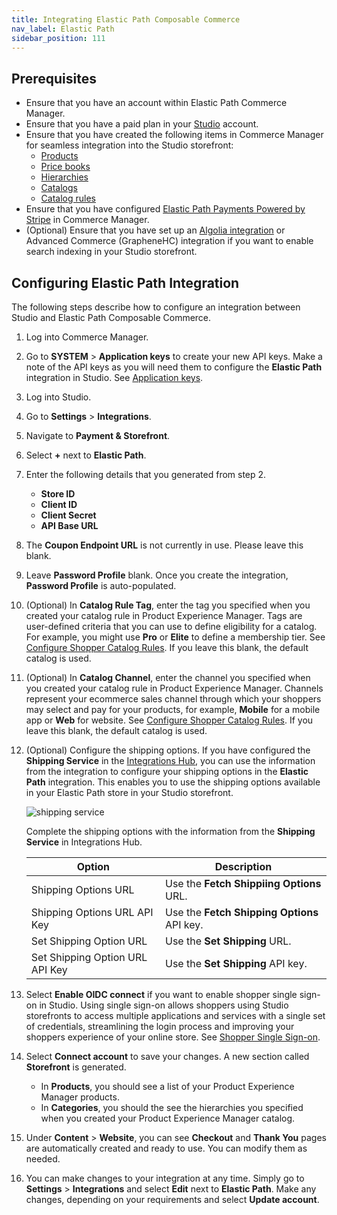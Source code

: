 ```yaml
---
title: Integrating Elastic Path Composable Commerce
nav_label: Elastic Path
sidebar_position: 111
---
```


## Prerequisites

- Ensure that you have an account within Elastic Path Commerce Manager.
- Ensure that you have a paid plan in your [Studio](https://app.unstack.com/) account.
- Ensure that you have created the following items in Commerce Manager for seamless integration into the Studio storefront:
    - [Products](/docs/commerce-manager/product-experience-manager/Products/overview)
    - [Price books](/docs/commerce-manager/product-experience-manager/pricebooks/pxm-pricebooks)
    - [Hierarchies](/docs/commerce-manager/product-experience-manager/hierarchies/creating_hierarchies)
    - [Catalogs](/docs/commerce-manager/product-experience-manager/catalogs/catalog-configuration)
    - [Catalog rules](/docs/commerce-manager/product-experience-manager/catalogs/catalog-rules)
- Ensure that you have configured [Elastic Path Payments Powered by Stripe](/docs/commerce-manager/payments/ep-payments-powered-by-stripe) in Commerce Manager.
- (Optional) Ensure that you have set up an [Algolia integration](/docs/studio/Integrations/algolia) or Advanced Commerce (GrapheneHC) integration if you want to enable search indexing in your Studio storefront.

## Configuring **Elastic Path** Integration

The following steps describe how to configure an integration between Studio and Elastic Path Composable Commerce.

1. Log into Commerce Manager.
1. Go to **SYSTEM** > **Application keys** to create your new API keys. Make a note of the API keys as you will need them to configure the **Elastic Path** integration in Studio. See [Application keys](/docs/commerce-manager/application-keys/application-keys-cm).
1. Log into Studio.
1. Go to **Settings** > **Integrations**.
1. Navigate to **Payment & Storefront**.
1. Select **+** next to **Elastic Path**.
1. Enter the following details that you generated from step 2.

    - **Store ID**
    - **Client ID**
    - **Client Secret**
    - **API Base URL**

1. The **Coupon Endpoint URL** is not currently in use. Please leave this blank.
1. Leave **Password Profile** blank. Once you create the integration, **Password Profile** is auto-populated.
1. (Optional) In **Catalog Rule Tag**, enter the tag you specified when you created your catalog rule in Product Experience Manager. Tags are user-defined criteria that you can use to define eligibility for a catalog. For example, you might use **Pro** or **Elite** to define a membership tier. See [Configure Shopper Catalog Rules](/docs/api/pxm/catalog/rules). If you leave this blank, the default catalog is used.
1. (Optional) In **Catalog Channel**, enter the channel you specified when you created your catalog rule in Product Experience Manager. Channels represent your ecommerce sales channel through which your shoppers may select and pay for your products, for example, **Mobile** for a mobile app or **Web** for website. See [Configure Shopper Catalog Rules](/docs/api/pxm/catalog/rules). If you leave this blank, the default catalog is used.
1. (Optional) Configure the shipping options. If you have configured the **Shipping Service** in the [Integrations Hub](/docs/composer/integration-hub/integrations-hub), you can use the information from the integration to configure your shipping options in the **Elastic Path** integration. This enables you to use the shipping options available in your Elastic Path store in your Studio storefront.

    ![shipping service](/assets/studio/shippingoptions.png)

    Complete the shipping options with the information from the **Shipping Service** in Integrations Hub.

    | Option                          | Description |
    |---------------------------------| --- |
    | Shipping Options URL            | Use the **Fetch Shippiing Options** URL. |
    | Shipping Options URL API Key    |  Use the **Fetch Shipping Options** API key. |
    | Set Shipping Option URL         | Use the **Set Shipping** URL. |
    | Set Shipping Option URL API Key | Use the **Set Shipping** API key. |
1. Select **Enable OIDC connect** if you want to enable shopper single sign-on in Studio. Using single sign-on allows shoppers using Studio storefronts to access multiple applications and services with a single set of credentials, streamlining the login process and improving your shoppers experience of your online store. See [Shopper Single Sign-on](/docs/studio/Settings/sso).
1. Select **Connect account** to save your changes. A new section called **Storefront** is generated.

    - In **Products**, you should see a list of your Product Experience Manager products.
    - In **Categories**, you should the see the hierarchies you specified when you created your Product Experience Manager catalog.

1. Under **Content** > **Website**, you can see **Checkout** and **Thank You** pages are automatically created and ready to use. You can modify them as needed.
1. You can make changes to your integration at any time. Simply go to **Settings** > **Integrations** and select **Edit** next to **Elastic Path**. Make any changes, depending on your requirements and select **Update account**.




